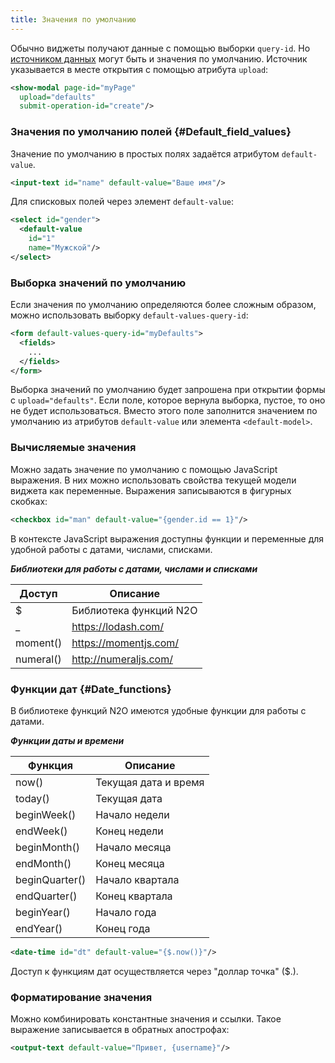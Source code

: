---
title: Значения по умолчанию
---

Обычно виджеты получают данные с помощью выборки `query-id`.
Но [источником данных](#Loading_data_into_a_widget) могут быть и значения по умолчанию.
Источник указывается в месте открытия с помощью атрибута `upload`:

```xml title="Источник данных при открытии окна"
<show-modal page-id="myPage"
  upload="defaults"
  submit-operation-id="create"/>
```

### Значения по умолчанию полей {#Default_field_values}

Значение по умолчанию в простых полях задаётся атрибутом `default-value`.

```xml title="Значение по умолчанию для простых полей"
<input-text id="name" default-value="Ваше имя"/>
```

Для списковых полей через элемент `default-value`:

```xml title="Значение по умолчанию для списковых полей"
<select id="gender">
  <default-value
    id="1"
    name="Мужской"/>
</select>
```

### Выборка значений по умолчанию

Если значения по умолчанию определяются более сложным образом,
можно использовать выборку `default-values-query-id`:

```xml title="Выборка значений по умолчанию"
<form default-values-query-id="myDefaults">
  <fields>
    ...
  </fields>
</form>
```

Выборка значений по умолчанию будет запрошена при открытии формы с `upload="defaults"`.
Если поле, которое вернула выборка, пустое, то оно не будет использоваться.
Вместо этого поле заполнится значением по умолчанию из атрибутов `default-value` или элемента `<default-model>`.

### Вычисляемые значения

Можно задать значение по умолчанию с помощью JavaScript выражения.
В них можно использовать свойства текущей модели виджета как переменные.
Выражения записываются в фигурных скобках:

```xml title="Значение по умолчанию в виде JavaScript выражения"
<checkbox id="man" default-value="{gender.id == 1}"/>
```

В контексте JavaScript выражения доступны функции и переменные для удобной работы с датами, числами, списками.

__*Библиотеки для работы с датами, числами и списками*__

|Доступ   |Описание              |
|---------|----------------------|
|$        |Библиотека функций N2O|
|_        |https://lodash.com/   |
|moment() |https://momentjs.com/ |
|numeral()|http://numeraljs.com/ |

### Функции дат {#Date_functions}

В библиотеке функций N2O имеются удобные функции для работы с датами.

__*Функции даты и времени*__

|Функция       |Описание            |
|--------------|--------------------|
|now()         |Текущая дата и время|
|today()       |Текущая дата        |
|beginWeek()   |Начало недели       |
|endWeek()     |Конец недели        |
|beginMonth()  |Начало месяца       |
|endMonth()    |Конец месяца        |
|beginQuarter()|Начало квартала     |
|endQuarter()  |Конец квартала      |
|beginYear()   |Начало года         |
|endYear()     |Конец года          |

```xml title="Значение по умолчанию в виде функции даты и времени"
<date-time id="dt" default-value="{$.now()}"/>
```

Доступ к функциям дат осуществляется через "доллар точка" ($.).

### Форматирование значения

Можно комбинировать константные значения и ссылки.
Такое выражение записывается в обратных апострофах:

```xml title="Значение по умолчанию в виде комбинации текста и ссылки"
<output-text default-value="Привет, {username}"/>
```
